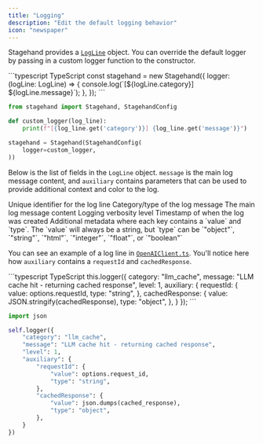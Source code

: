 ```yaml
---
title: "Logging"
description: "Edit the default logging behavior"
icon: "newspaper"
---
```


Stagehand provides a [`LogLine`](https://github.com/browserbase/stagehand/blob/9605836ee6b8207ed7dc9146e12ced1c78630d59/types/log.ts#L1-L13) object. You can override the default logger by passing in a custom logger function to the constructor.

<CodeGroup>
```typescript TypeScript
const stagehand = new Stagehand({
	logger: (logLine: LogLine) => {
		console.log(`[${logLine.category}] ${logLine.message}`);
	},
});
```

```python Python
from stagehand import Stagehand, StagehandConfig

def custom_logger(log_line):
    print(f"[{log_line.get('category')}] {log_line.get('message')}")

stagehand = Stagehand(StagehandConfig(
    logger=custom_logger,
))
```

</CodeGroup>

Below is the list of fields in the `LogLine` object. `message` is the main log message content, and `auxiliary` contains parameters that can be used to provide additional context and color to the log.

<ParamField path="id" type="string" optional>
  Unique identifier for the log line
</ParamField>

<ParamField path="category" type="string" optional>
  Category/type of the log message
</ParamField>

<ParamField path="message" type="string" required>
  The main log message content
</ParamField>

<ParamField path="level" type="0 | 1 | 2" optional>
  Logging verbosity level
</ParamField>

<ParamField path="timestamp" type="string" optional>
  Timestamp of when the log was created
</ParamField>

<ParamField path="auxiliary" type="object" optional>
  Additional metadata where each key contains a `value` and `type`. The `value`
  will always be a string, but `type` can be `"object"`, `"string"`, `"html"`,
  `"integer"`, `"float"`, or `"boolean"`
</ParamField>

You can see an example of a log line in [`OpenAIClient.ts`](https://github.com/browserbase/stagehand/blob/9605836ee6b8207ed7dc9146e12ced1c78630d59/lib/llm/OpenAIClient.ts#L79-L93). You'll notice here how `auxiliary` contains a `requestId` and `cachedResponse`.

<CodeGroup>
```typescript TypeScript
this.logger({
	category: "llm_cache",
	message: "LLM cache hit - returning cached response",
	level: 1,
	auxiliary: {
		requestId: {
			value: options.requestId,
			type: "string",
		},
		cachedResponse: {
			value: JSON.stringify(cachedResponse),
			type: "object",
		},
	}
});
```

```python Python
import json

self.logger({
    "category": "llm_cache",
    "message": "LLM cache hit - returning cached response",
    "level": 1,
    "auxiliary": {
        "requestId": {
            "value": options.request_id,
            "type": "string",
        },
        "cachedResponse": {
            "value": json.dumps(cached_response),
            "type": "object",
        },
    }
})
```

</CodeGroup>
